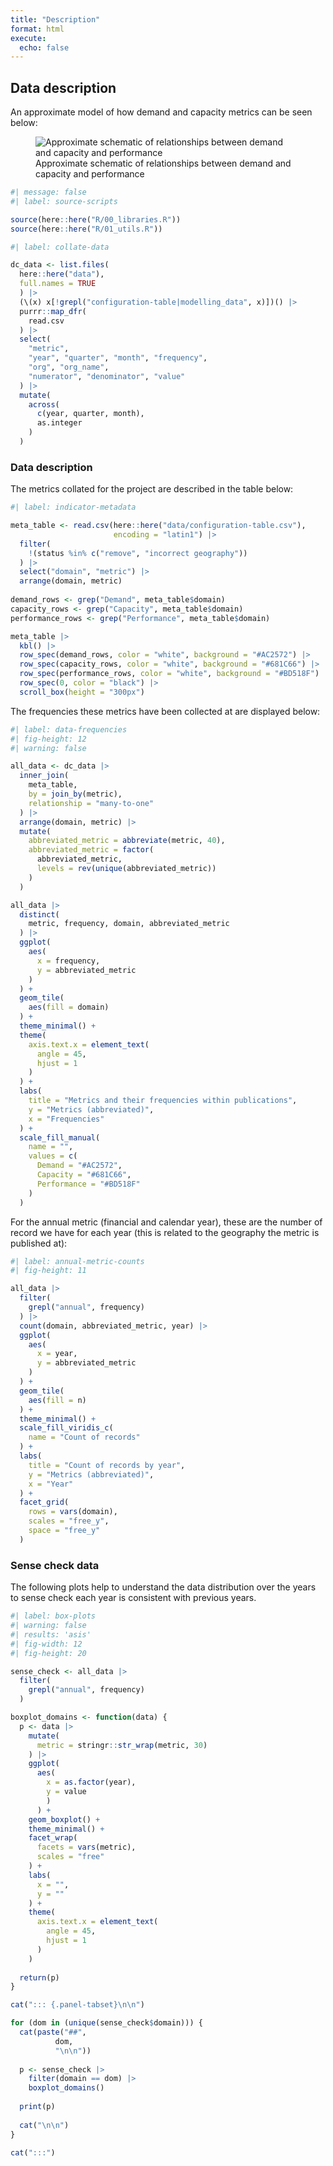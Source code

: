 ```yaml
---
title: "Description"
format: html
execute: 
  echo: false
---
```


## Data description

An approximate model of how demand and capacity metrics can be seen below:

![Approximate schematic of relationships between demand and capacity and performance](d_and_c_schematic.png)

```r
#| message: false
#| label: source-scripts

source(here::here("R/00_libraries.R"))
source(here::here("R/01_utils.R"))
```

```r
#| label: collate-data

dc_data <- list.files(
  here::here("data"), 
  full.names = TRUE
  ) |> 
  (\(x) x[!grepl("configuration-table|modelling_data", x)])() |> 
  purrr::map_dfr(
    read.csv
  ) |> 
  select(
    "metric",
    "year", "quarter", "month", "frequency",
    "org", "org_name", 
    "numerator", "denominator", "value"
  ) |> 
  mutate(
    across(
      c(year, quarter, month),
      as.integer
    )
  )

```



### Data description

The metrics collated for the project are described in the table below:

```r
#| label: indicator-metadata

meta_table <- read.csv(here::here("data/configuration-table.csv"),
                       encoding = "latin1") |> 
  filter(
    !(status %in% c("remove", "incorrect geography"))
  ) |> 
  select("domain", "metric") |> 
  arrange(domain, metric)
  
demand_rows <- grep("Demand", meta_table$domain)
capacity_rows <- grep("Capacity", meta_table$domain)
performance_rows <- grep("Performance", meta_table$domain)

meta_table |> 
  kbl() |> 
  row_spec(demand_rows, color = "white", background = "#AC2572") |> 
  row_spec(capacity_rows, color = "white", background = "#681C66") |> 
  row_spec(performance_rows, color = "white", background = "#BD518F") |> 
  row_spec(0, color = "black") |> 
  scroll_box(height = "300px")
```

The frequencies these metrics have been collected at are displayed below:

```r
#| label: data-frequencies
#| fig-height: 12
#| warning: false

all_data <- dc_data |> 
  inner_join(
    meta_table,
    by = join_by(metric),
    relationship = "many-to-one"
  ) |> 
  arrange(domain, metric) |> 
  mutate(
    abbreviated_metric = abbreviate(metric, 40),
    abbreviated_metric = factor(
      abbreviated_metric,
      levels = rev(unique(abbreviated_metric))
    )
  )

all_data |> 
  distinct(
    metric, frequency, domain, abbreviated_metric
  ) |> 
  ggplot(
    aes(
      x = frequency,
      y = abbreviated_metric
    )
  ) +
  geom_tile(
    aes(fill = domain)
  ) +
  theme_minimal() +
  theme(
    axis.text.x = element_text(
      angle = 45,
      hjust = 1
    )
  ) +
  labs(
    title = "Metrics and their frequencies within publications",
    y = "Metrics (abbreviated)",
    x = "Frequencies"
  ) +
  scale_fill_manual(
    name = "",
    values = c(
      Demand = "#AC2572",
      Capacity = "#681C66",
      Performance = "#BD518F"
    )
  )


```

For the annual metric (financial and calendar year), these are the number of record we have for each year (this is related to the geography the metric is published at):

```r
#| label: annual-metric-counts
#| fig-height: 11

all_data |> 
  filter(
    grepl("annual", frequency)
  ) |> 
  count(domain, abbreviated_metric, year) |> 
  ggplot(
    aes(
      x = year,
      y = abbreviated_metric
    )
  ) +
  geom_tile(
    aes(fill = n)
  ) +
  theme_minimal() +
  scale_fill_viridis_c(
    name = "Count of records"
  ) +
  labs(
    title = "Count of records by year",
    y = "Metrics (abbreviated)",
    x = "Year"
  ) +
  facet_grid(
    rows = vars(domain),
    scales = "free_y",
    space = "free_y"
  )
```

### Sense check data

The following plots help to understand the data distribution over the years to sense check each year is consistent with previous years.

```r
#| label: box-plots
#| warning: false
#| results: 'asis'
#| fig-width: 12
#| fig-height: 20

sense_check <- all_data |> 
  filter(
    grepl("annual", frequency)
  )

boxplot_domains <- function(data) {
  p <- data |> 
    mutate(
      metric = stringr::str_wrap(metric, 30)
    ) |>
    ggplot(
      aes(
        x = as.factor(year),
        y = value
        )
      ) + 
    geom_boxplot() +
    theme_minimal() +
    facet_wrap(
      facets = vars(metric),
      scales = "free"
    ) +
    labs(
      x = "",
      y = ""
    ) +
    theme(
      axis.text.x = element_text(
        angle = 45,
        hjust = 1
      )
    )
  
  return(p)
}

cat("::: {.panel-tabset}\n\n")

for (dom in (unique(sense_check$domain))) {
  cat(paste("##",
          dom,
          "\n\n"))
  
  p <- sense_check |> 
    filter(domain == dom) |> 
    boxplot_domains()
  
  print(p)
  
  cat("\n\n")
}

cat(":::")


```

